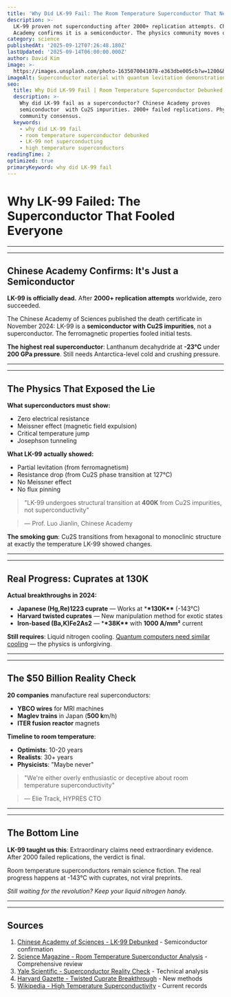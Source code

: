 ```yaml
---
title: 'Why Did LK-99 Fail: The Room Temperature Superconductor That Never Was'
description: >-
  LK-99 proven not superconducting after 2000+ replication attempts. Chinese 
  Academy confirms it is a semiconductor. The physics community moves on.
category: science
publishedAt: '2025-09-12T07:26:48.180Z'
lastUpdated: '2025-09-14T06:00:00.000Z'
author: David Kim
image: >-
  https://images.unsplash.com/photo-1635070041078-e363dbe005cb?w=1200&h=630&fit=crop
imageAlt: Superconductor material with quantum levitation demonstration in laboratory
seo:
  title: Why Did LK-99 Fail | Room Temperature Superconductor Debunked 2024
  description: >-
    Why did LK-99 fail as a superconductor? Chinese Academy proves
    semiconductor  with Cu2S impurities. 2000+ failed replications. Physics
    community consensus.
  keywords:
    - why did LK-99 fail
    - room temperature superconductor debunked
    - LK-99 not superconducting
    - high temperature superconductors
readingTime: 2
optimized: true
primaryKeyword: why did LK-99 fail
---
```


# Why LK-99 Failed: The Superconductor That Fooled Everyone

---

---

## Chinese Academy Confirms: It's Just a Semiconductor

**LK-99 is officially dead.** After **2000+ replication attempts** worldwide, zero succeeded.

The Chinese Academy of Sciences published the death certificate in November 2024: LK-99 is a **semiconductor with Cu2S impurities**, not a superconductor. The ferromagnetic properties fooled initial tests.

**The highest real superconductor**: Lanthanum decahydride at **-23°C** under **200 GPa pressure**. Still needs Antarctica-level cold and crushing pressure.

---

---

## The Physics That Exposed the Lie

**What superconductors must show:**

- Zero electrical resistance
- Meissner effect (magnetic field expulsion)
- Critical temperature jump
- Josephson tunneling

**What LK-99 actually showed:**

- Partial levitation (from ferromagnetism)
- Resistance drop (from Cu2S phase transition at 127°C)
- No Meissner effect
- No flux pinning

>

> "LK-99 undergoes structural transition at **400K** from Cu2S impurities, not superconductivity"

> — Prof. Luo Jianlin, Chinese Academy

**The smoking gun**: Cu2S transitions from hexagonal to monoclinic structure at exactly the temperature LK-99 showed changes.

---

---

## Real Progress: Cuprates at **130K**

**Actual breakthroughs **in 2024**:**

- **Japanese (Hg,Re)1223 cuprate** — Works at \***\*130K\*\*** (-143°C)
- **Harvard twisted cuprates** — New manipulation method for exotic states
- **Iron-based (Ba,K)Fe2As2** — \***\*38K\*\*** with **1000 A/mm²** current

**Still requires**: Liquid nitrogen cooling. [Quantum computers need similar cooling](/technology/quantum-computing-2025-commercial-breakthrough) — the physics is unforgiving.

---

---

## The **$50 Billion** Reality Check

**20 companies** manufacture real superconductors:

- **YBCO wires** for MRI machines
- **Maglev trains** in Japan (**500 k**m/h)
- **ITER fusion reactor** magnets

**Timeline to room temperature**:

- **Optimists**: 10-20 years
- **Realists**: 30+ years
- **Physicists**: "Maybe never"

>

> "We're either overly enthusiastic or deceptive about room temperature superconductivity"

> — Elie Track, HYPRES CTO

---

---

## The Bottom Line

**LK-99 taught us this**: Extraordinary claims need extraordinary evidence. After 2000 failed replications, the verdict is final.

Room temperature superconductors remain science fiction. The real progress happens at -143°C with cuprates, not viral preprints.

_Still waiting for the revolution? Keep your liquid nitrogen handy._

---

---

## Sources

1. [Chinese Academy of Sciences - LK-99 Debunked](https://phys.org/news/2023-11-myth-room-temperature-superconductivity-lk-.html) - Semiconductor confirmation
2. [Science Magazine - Room Temperature Superconductor Analysis](https://www.science.org/content/blog-post/room-temperature-superconductor-new-developments) - Comprehensive review
3. [Yale Scientific - Superconductor Reality Check](https://www.yalescientific.org/**2024/02**/room-temperature-superconductors-not-so-fast/) - Technical analysis
4. [Harvard Gazette - Twisted Cuprate Breakthrough](https://news.harvard.edu/gazette/story/**2024/01**/high-temperature-superconductors-with-a-twist/) - New methods
5. [Wikipedia - High Temperature Superconductivity](https://en.wikipedia.org/wiki/High-temperature_superconductivity) - Current records
